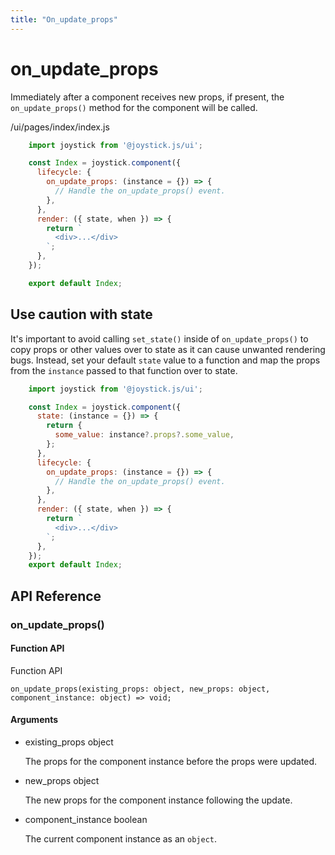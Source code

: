 ```yaml
---
title: "On_update_props"
---
```


# on_update_props

Immediately after a component receives new props, if present, the `on_update_props()` method for the component will be called.

/ui/pages/index/index.js

```js
    import joystick from '@joystick.js/ui';

    const Index = joystick.component({
      lifecycle: {
        on_update_props: (instance = {}) => {
          // Handle the on_update_props() event.
        },
      },
      render: ({ state, when }) => {
        return `
          <div>...</div>
        `;
      },
    });

    export default Index;
```
## Use caution with state

It's important to avoid calling `set_state()` inside of `on_update_props()` to copy props or other values over to state as it can cause unwanted rendering bugs. Instead, set your default `state` value to a function and map the props from the `instance` passed to that function over to state.

```js
    import joystick from '@joystick.js/ui';

    const Index = joystick.component({
      state: (instance = {}) => {
        return {
          some_value: instance?.props?.some_value,
        };
      },
      lifecycle: {
        on_update_props: (instance = {}) => {
          // Handle the on_update_props() event.
        },
      },
      render: ({ state, when }) => {
        return `
          <div>...</div>
        `;
      },
    });
    export default Index;
```

## API Reference

### on_update_props()

#### Function API

Function API

    on_update_props(existing_props: object, new_props: object, component_instance: object) => void;

#### Arguments

- existing_props object

  The props for the component instance before the props were updated.

- new_props object

  The new props for the component instance following the update.

- component_instance boolean

  The current component instance as an `object`.
